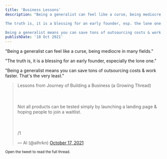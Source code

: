```yaml
---
title: 'Business Lessons'
description: "Being a generalist can feel like a curse, being mediocre in many fields.

The truth is, it is a blessing for an early founder, esp. the lone one.

Being a generalist means you can save tons of outsourcing costs & work faster. That's the very least."
publishDate: '18 Oct 2021'
---
```


"Being a generalist can feel like a curse, being mediocre in many fields."

"The truth is, it is a blessing for an early founder, especially the lone one."

"Being a generalist means you can save tons of outsourcing costs & work faster. That's the very least."

<blockquote class="twitter-tweet"><p lang="en" dir="ltr">Lessons from Journey of Building a Business (a Growing Thread)<br></br><br></br>Not all products can be tested simply by launching a landing page &amp; hoping people to join a waitlist.<br></br><br></br>/1</p>&mdash; Al (@alhrkn) <a href="https://twitter.com/alhrkn/status/1449857113673506818?ref_src=twsrc%5Etfw">October 17, 2021</a></blockquote>

<small> Open the tweet to read the full thread.</small>